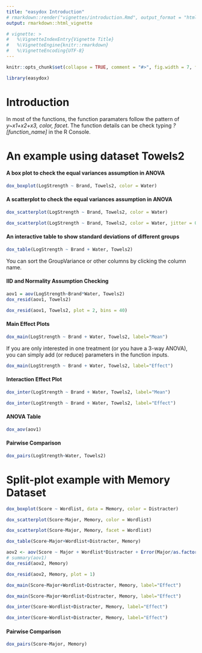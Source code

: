 ```yaml
---
title: "easydox Introduction"
# rmarkdown::render("vignettes/introduction.Rmd", output_format = "html_document")
output: rmarkdown::html_vignette

# vignette: >
#   %\VignetteIndexEntry{Vignette Title}
#   %\VignetteEngine{knitr::rmarkdown}
#   %\VignetteEncoding{UTF-8}
---
```


```r
knitr::opts_chunk$set(collapse = TRUE, comment = "#>", fig.width = 7, fig.height = 4, fig.align = "center")
```


```r
library(easydox)
```

# Introduction

In most of the functions, the function paramaters follow the pattern of *y\~x1+x2+x3, color, facet*. The function details can be check typing *?[function_name]* in the R Console.

# An example using dataset Towels2

#### A box plot to check the equal variances assumption in ANOVA

```r
dox_boxplot(LogStrength ~ Brand, Towels2, color = Water)
```

#### A scatterplot to check the equal variances assumption in ANOVA

```r
dox_scatterplot(LogStrength ~ Brand, Towels2, color = Water)
```

```r
dox_scatterplot(LogStrength ~ Brand, Towels2, color = Water, jitter = 0.15)
```

#### An interactive table to show standard deviations of different groups

```r
dox_table(LogStrength ~ Brand + Water, Towels2)
```

You can sort the GroupVariance or other columns by clicking the column name.

#### IID and Normality Assumption Checking

```r
aov1 = aov(LogStrength~Brand*Water, Towels2)
dox_resid(aov1, Towels2)
```

```r
dox_resid(aov1, Towels2, plot = 2, bins = 40)
```

#### Main Effect Plots

```r
dox_main(LogStrength ~ Brand + Water, Towels2, label="Mean")
```

If you are only interested in one treatment (or you have a 3-way ANOVA), you can simply add (or reduce) parameters in the function inputs.

```r
dox_main(LogStrength ~ Brand + Water, Towels2, label="Effect")
```

#### Interaction Effect Plot

```r
dox_inter(LogStrength ~ Brand + Water, Towels2, label="Mean")
```

```r
dox_inter(LogStrength ~ Brand + Water, Towels2, label="Effect")
```

#### ANOVA Table

```r
dox_aov(aov1)
```

#### Pairwise Comparison

```r
dox_pairs(LogStrength~Water, Towels2)
```


# Split-plot example with Memory Dataset

```r
dox_boxplot(Score ~ Wordlist, data = Memory, color = Distracter)
```

```r
dox_scatterplot(Score~Major, Memory, color = Wordlist)
```

```r
dox_scatterplot(Score~Major, Memory, facet = Wordlist)
```

```r
dox_table(Score~Major+Wordlist+Distracter, Memory)
```

```r
aov2 <- aov(Score ~ Major + Wordlist*Distracter + Error(Major/as.factor(Student2)), Memory)
# summary(aov1)
dox_resid(aov2, Memory)
```

```r
dox_resid(aov2, Memory, plot = 1)
```

```r
dox_main(Score~Major+Wordlist+Distracter, Memory, label="Effect")
```

```r
dox_main(Score~Major+Wordlist+Distracter, Memory, label="Effect")
```


```r
dox_inter(Score~Wordlist+Distracter, Memory, label="Effect")
```

```r
dox_inter(Score~Wordlist+Distracter, Memory, label="Effect")
```


#### Pairwise Comparison

```r
dox_pairs(Score~Major, Memory)
```
